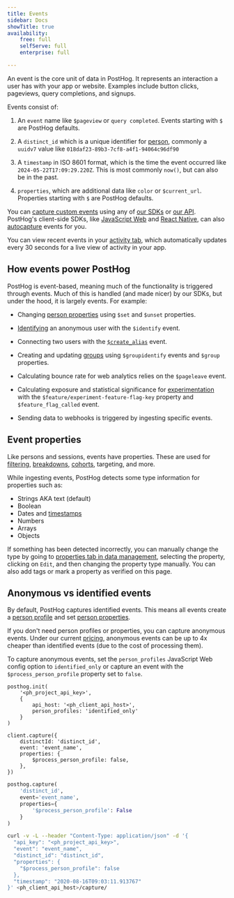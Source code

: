 ```yaml
---
title: Events
sidebar: Docs
showTitle: true
availability:
    free: full
    selfServe: full
    enterprise: full

---
```


An event is the core unit of data in PostHog. It represents an interaction a user has with your app or website. Examples include button clicks, pageviews, query completions, and signups.

Events consist of:

1. An `event` name like `$pageview` or `query completed`. Events starting with `$` are PostHog defaults.

2. A `distinct_id` which is a unique identifier for [person](/docs/data/person), commonly a `uuidv7` value like `018daf23-89b3-7cf8-a4f1-94064c96df90`

3. A `timestamp` in ISO 8601 format, which is the time the event occurred like `2024-05-22T17:09:29.220Z`. This is most commonly `now()`, but can also be in the past. 

4. `properties`, which are additional data like `color` or `$current_url`. Properties starting with `$` are PostHog defaults.

You can [capture custom events](/docs/product-analytics/capture-events) using any of [our SDKs](/docs/libraries) or [our API](/docs/api/capture). PostHog's client-side SDKs, like [JavaScript Web](/docs/libraries/js) and [React Native](/docs/libraries/react-native), can also [autocapture](/docs/data/autocapture) events for you.

You can view recent events in your [activity tab](https://us.posthog.com/events), which automatically updates every 30 seconds for a live view of activity in your app.

## How events power PostHog

PostHog is event-based, meaning much of the functionality is triggered through events. Much of this is handled (and made nicer) by our SDKs, but under the hood, it is largely events. For example:

- Changing [person properties](/docs/product-analytics/person-properties) using `$set` and `$unset` properties. 

- [Identifying](/docs/product-analytics/identify) an anonymous user with the `$identify` event.

- Connecting two users with the [`$create_alias`](/docs/product-analytics/identify#alias-assigning-multiple-distinct-ids-to-the-same-user) event.

- Creating and updating [groups](/docs/product-analytics/group-analytics) using `$groupidentify` events and `$group` properties. 

- Calculating bounce rate for web analytics relies on the `$pageleave` event.

- Calculating exposure and statistical significance for [experimentation](/docs/experiments) with the `$feature/experiment-feature-flag-key` property and `$feature_flag_called` event.

- Sending data to webhooks is triggered by ingesting specific events.

## Event properties

Like persons and sessions, events have properties. These are used for [filtering](/docs/product-analytics/trends/filters), [breakdowns](/docs/product-analytics/trends/breakdowns), [cohorts](/docs/data/cohorts), targeting, and more.

While ingesting events, PostHog detects some type information for properties such as:

- Strings AKA text (default)
- Boolean
- Dates and [timestamps](/docs/data/timestamps)
- Numbers
- Arrays
- Objects

If something has been detected incorrectly, you can manually change the type by going to [properties tab in data management](https://us.posthog.com/data-management/properties), selecting the property, clicking on `Edit`, and then changing the property type manually. You can also add tags or mark a property as verified on this page.

<ProductScreenshot
    imageLight = "https://res.cloudinary.com/dmukukwp6/image/upload/edit_property_light_8c549c3cc2.png"
    imageDark = "https://res.cloudinary.com/dmukukwp6/image/upload/edit_property_dark_23507c2df2.png"
    alt="Edit properties" 
    classes="rounded"
/>

## Anonymous vs identified events

By default, PostHog captures identified events. This means all events create a [person profile](/docs/data/persons) and set [person properties](/docs/product-analytics/person-properties). 

If you don't need person profiles or properties, you can capture anonymous events. Under our current [pricing](/pricing), anonymous events can be up to 4x cheaper than identified events (due to the cost of processing them).

To capture anonymous events, set the `person_profiles` JavaScript Web config option to `identified_only` or capture an event with the `$process_person_profile` property set to `false`.

<MultiLanguage>

```js-web
posthog.init(
    '<ph_project_api_key>',
    {
        api_host: '<ph_client_api_host>',
        person_profiles: 'identified_only'
    }
)
```

```node
client.capture({
    distinctId: 'distinct_id',
    event: 'event_name',
    properties: {
        $process_person_profile: false,
    },
})
```

```python
posthog.capture(
    'distinct_id',
    event='event_name',
    properties={
        '$process_person_profile': False
    }
)
```

```bash
curl -v -L --header "Content-Type: application/json" -d '{
  "api_key": "<ph_project_api_key>",
  "event": "event_name",
  "distinct_id": "distinct_id",
  "properties": {
    "$process_person_profile": false
  },
  "timestamp": "2020-08-16T09:03:11.913767"
}' <ph_client_api_host>/capture/
```

</MultiLanguage>
